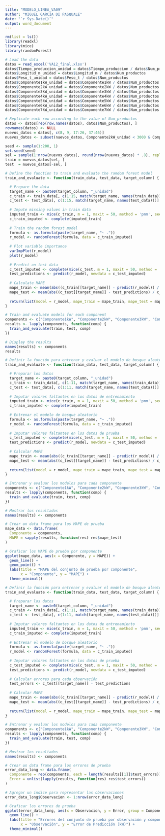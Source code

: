 ---
title: "MODELO_LINEA_VA09"
author: "MIGUEL GARCÍA DI PASQUALE"
date: "`r Sys.Date()`"
output: word_document
---

```{r}
rm(list = ls())
library(readxl)
library(mice)
library(randomForest)

# Load the data
datos = read_excel('VA12_final.xlsx')
datos$Tiempo_produccion_unidad = datos$Tiempo_produccion / datos$Num_productos
datos$Longitud_m_unidad = datos$Longitud_m / datos$Num_productos
datos$Peso_t_unidad = datos$Peso_t / datos$Num_productos
datos$Componente1kW_unidad = datos$Componente1kW / datos$Num_productos
datos$Componente2kW_unidad = datos$Componente2kW / datos$Num_productos
datos$Componente3kW_unidad = datos$Componente3kW / datos$Num_productos
datos$Componente4kW_unidad = datos$Componente4kW / datos$Num_productos
datos$Componente5kW_unidad = datos$Componente5kW / datos$Num_productos
datos$Componente6kW_unidad = datos$Componente6kW / datos$Num_productos
datos$Componente7kW_unidad = datos$Componente7kW / datos$Num_productos

# Replicate each row according to the value of Num_productos
datos <- datos[rep(row.names(datos), datos$Num_productos), ]
rownames(datos) <- NULL
nuevos_datos = datos[, c(8, 9, 17:26, 37:46)]
nuevos_datos <- subset(nuevos_datos, Componente2kW_unidad < 3000 & Componente7kW_unidad < 2000)

seed <- sample(1:200, 1)
set.seed(seed)
sel = sample(1:nrow(nuevos_datos), round(nrow(nuevos_datos) * .8), replace = FALSE)
train = nuevos_datos[sel, ]
test  = nuevos_datos[-sel, ]

# Define the function to train and evaluate the random forest model
train_and_evaluate <- function(train_data, test_data, target_column) {

  # Prepare the data
  target_name <- paste0(target_column, "_unidad")
  c_train <- train_data[, c(1:15, match(target_name, names(train_data)))]
  c_test <- test_data[, c(1:15, match(target_name, names(test_data)))]
  
  # Impute missing values in train data
  imputed_train <- mice(c_train, m = 1, maxit = 50, method = 'pmm', seed = 500)
  c_train_imputed <- complete(imputed_train)
  
  # Train the random forest model
  formula <- as.formula(paste(target_name, "~ ."))
  r_model <- randomForest(formula, data = c_train_imputed)
  
  # Plot variable importance
  varImpPlot(r_model)
  plot(r_model)
  
  # Predict on test data
  c_test_imputed <- complete(mice(c_test, m = 1, maxit = 50, method = 'pmm', seed = 500))
  test_predictions <- predict(r_model, newdata = c_test_imputed)
  
  # Calculate MAPE
  mape_train <- mean(abs((c_train[[target_name]] - predict(r_model)) / c_train[[target_name]]) * 100, na.rm = TRUE)
  mape_test <- mean(abs((c_test[[target_name]] - test_predictions) / c_test[[target_name]]) * 100, na.rm = TRUE)
  
  return(list(model = r_model, mape_train = mape_train, mape_test = mape_test))
}

# Train and evaluate models for each component
components <- c("Componente1kW", "Componente2kW", "Componente3kW", "Componente4kW", "Componente5kW", "Componente6kW", "Componente7kW")
results <- lapply(components, function(comp) {
  train_and_evaluate(train, test, comp)
})

# Display the results
names(results) <- components
results
```

```{r}

# Definir la función para entrenar y evaluar el modelo de bosque aleatorio
train_and_evaluate <- function(train_data, test_data, target_column) {

  # Preparar los datos
  target_name <- paste0(target_column, "_unidad")
  c_train <- train_data[, c(1:11, match(target_name, names(train_data)))]
  c_test <- test_data[, c(1:11, match(target_name, names(test_data)))]
  
  # Imputar valores faltantes en los datos de entrenamiento
  imputed_train <- mice(c_train, m = 1, maxit = 50, method = 'pmm', seed = 500)
  c_train_imputed <- complete(imputed_train)
  
  # Entrenar el modelo de bosque aleatorio
  formula <- as.formula(paste(target_name, "~ ."))
  r_model <- randomForest(formula, data = c_train_imputed)
  
  # Imputar valores faltantes en los datos de prueba
  c_test_imputed <- complete(mice(c_test, m = 1, maxit = 50, method = 'pmm', seed = 500))
  test_predictions <- predict(r_model, newdata = c_test_imputed)
  
  # Calcular MAPE
  mape_train <- mean(abs((c_train[[target_name]] - predict(r_model)) / c_train[[target_name]]) * 100, na.rm = TRUE)
  mape_test <- mean(abs((c_test[[target_name]] - test_predictions) / c_test[[target_name]]) * 100, na.rm = TRUE)
  
  return(list(model = r_model, mape_train = mape_train, mape_test = mape_test))
}

# Entrenar y evaluar los modelos para cada componente
components <- c("Componente1kW", "Componente2kW", "Componente3kW", "Componente4kW", "Componente5kW", "Componente6kW", "Componente7kW")
results <- lapply(components, function(comp) {
  train_and_evaluate(train, test, comp)
})

# Mostrar los resultados
names(results) <- components

# Crear un data frame para los MAPE de prueba
mape_data <- data.frame(
  Componente = components,
  MAPE = sapply(results, function(res) res$mape_test)
)

# Graficar los MAPE de prueba por componente
ggplot(mape_data, aes(x = Componente, y = MAPE)) +
  geom_line() +
  geom_point() +
  labs(title = "MAPE del conjunto de prueba por componente",
       x = "Componente", y = "MAPE") +
  theme_minimal()


```

```{r}
# Definir la función para entrenar y evaluar el modelo de bosque aleatorio
train_and_evaluate <- function(train_data, test_data, target_column) {

  # Preparar los datos
  target_name <- paste0(target_column, "_unidad")
  c_train <- train_data[, c(1:11, match(target_name, names(train_data)))]
  c_test <- test_data[, c(1:11, match(target_name, names(test_data)))]
  
  # Imputar valores faltantes en los datos de entrenamiento
  imputed_train <- mice(c_train, m = 1, maxit = 50, method = 'pmm', seed = 500)
  c_train_imputed <- complete(imputed_train)
  
  # Entrenar el modelo de bosque aleatorio
  formula <- as.formula(paste(target_name, "~ ."))
  r_model <- randomForest(formula, data = c_train_imputed)
  
  # Imputar valores faltantes en los datos de prueba
  c_test_imputed <- complete(mice(c_test, m = 1, maxit = 50, method = 'pmm', seed = 500))
  test_predictions <- predict(r_model, newdata = c_test_imputed)
  
  # Calcular errores para cada observación
  test_errors <- c_test[[target_name]] - test_predictions
  
  # Calcular MAPE
  mape_train <- mean(abs((c_train[[target_name]] - predict(r_model)) / c_train[[target_name]]) * 100, na.rm = TRUE)
  mape_test <- mean(abs((c_test[[target_name]] - test_predictions) / c_test[[target_name]]) * 100, na.rm = TRUE)
  
  return(list(model = r_model, mape_train = mape_train, mape_test = mape_test, test_errors = test_errors))
}

# Entrenar y evaluar los modelos para cada componente
components <- c("Componente1kW", "Componente2kW", "Componente3kW", "Componente4kW", "Componente5kW", "Componente6kW", "Componente7kW")
results <- lapply(components, function(comp) {
  train_and_evaluate(train, test, comp)
})

# Mostrar los resultados
names(results) <- components

# Crear un data frame para los errores de prueba
error_data_long <- data.frame(
  Componente = rep(components, each = length(results[[1]]$test_errors)),
  Error = unlist(lapply(results, function(res) res$test_errors))
)

# Agregar un índice para representar las observaciones
error_data_long$Observacion <- 1:nrow(error_data_long)

# Graficar los errores de prueba
ggplot(error_data_long, aes(x = Observacion, y = Error, group = Componente, color = Componente)) +
  geom_line() +
  labs(title = "Errores del conjunto de prueba por observación y componente",
       x = "Observación", y = "Error de Predicción (kW)") +
  theme_minimal()
```
